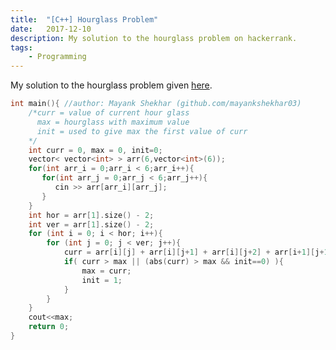 ```yaml
---
title:  "[C++] Hourglass Problem"
date:   2017-12-10
description: My solution to the hourglass problem on hackerrank.
tags:
    - Programming
---
```


My solution to the hourglass problem given [here][problem-link].

[problem-link]: https://www.hackerrank.com/challenges/30-2d-arrays/problem

```cpp
int main(){ //author: Mayank Shekhar (github.com/mayankshekhar03)
    /*curr = value of current hour glass
      max = hourglass with maximum value
      init = used to give max the first value of curr
    */
    int curr = 0, max = 0, init=0;
    vector< vector<int> > arr(6,vector<int>(6));
    for(int arr_i = 0;arr_i < 6;arr_i++){
       for(int arr_j = 0;arr_j < 6;arr_j++){
          cin >> arr[arr_i][arr_j];
       }
    }
    int hor = arr[1].size() - 2;
    int ver = arr[1].size() - 2;
    for (int i = 0; i < hor; i++){
        for (int j = 0; j < ver; j++){
            curr = arr[i][j] + arr[i][j+1] + arr[i][j+2] + arr[i+1][j+1] + arr[i+2][j] + arr[i+2][j+1] + arr[i+2][j+2];
            if( curr > max || (abs(curr) > max && init==0) ){
                max = curr;
                init = 1;
            }
        }
    }
    cout<<max;
    return 0;
}
```
